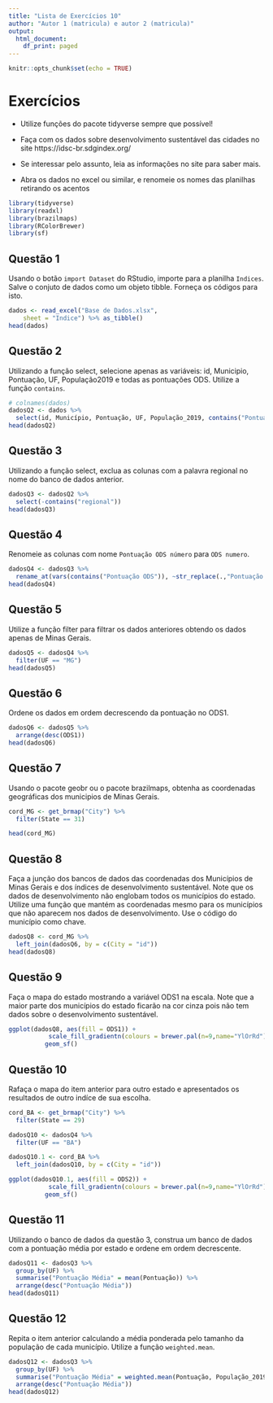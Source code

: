 ```yaml
---
title: "Lista de Exercícios 10"
author: "Autor 1 (matricula) e autor 2 (matricula)"
output:
  html_document:
    df_print: paged
---
```


<!-- EDITE AS INFORMAÇÕES ACIMA -->

```r
knitr::opts_chunk$set(echo = TRUE)
```



# Exercícios

+ Utilize funções do pacote tidyverse sempre que possível!

+ Faça com os dados sobre desenvolvimento sustentável das cidades no site https://idsc-br.sdgindex.org/

+ Se interessar pelo assunto, leia as informações no site para saber mais.

+ Abra os dados no excel ou similar, e renomeie os nomes das planilhas retirando os acentos

```r
library(tidyverse)
library(readxl)
library(brazilmaps)
library(RColorBrewer)
library(sf)
```


## Questão 1
Usando o botão ``import Dataset`` do RStudio, importe para a planilha ``Indices``. Salve o conjuto de dados como um objeto tibble. Forneça os códigos para isto. 

```r
dados <- read_excel("Base de Dados.xlsx", 
    sheet = "Indice") %>% as_tibble()
head(dados)
```

## Questão 2
Utilizando a função select, selecione apenas as variáveis: id, Municipio, Pontuação, UF, População2019 e todas as pontuações ODS. Utilize a função ``contains``. 

```r
# colnames(dados)
dadosQ2 <- dados %>%  
  select(id, Município, Pontuação, UF, População_2019, contains("Pontuação"))
head(dadosQ2)
```

## Questão 3
Utilizando a função select, exclua as colunas com a palavra regional no nome do banco de dados anterior. 

```r
dadosQ3 <- dadosQ2 %>% 
  select(-contains("regional"))
head(dadosQ3)
```

## Questão 4
Renomeie as colunas com nome ``Pontuação ODS número`` para `ODS numero`. 

```r
dadosQ4 <- dadosQ3 %>% 
  rename_at(vars(contains("Pontuação ODS")), ~str_replace(.,"Pontuação ODS", "ODS"))
head(dadosQ4)
```

## Questão 5
Utilize a função filter para filtrar os dados anteriores obtendo os dados apenas de Minas Gerais.

```r
dadosQ5 <- dadosQ4 %>% 
  filter(UF == "MG")
head(dadosQ5)
```

## Questão 6
Ordene os dados em ordem decrescendo da pontuação no ODS1.

```r
dadosQ6 <- dadosQ5 %>% 
  arrange(desc(ODS1))
head(dadosQ6)
```

## Questão 7
Usando o pacote geobr ou o pacote brazilmaps, obtenha as coordenadas geográficas dos municipios de Minas Gerais. 

```r
cord_MG <- get_brmap("City") %>%
  filter(State == 31)

head(cord_MG)
```

## Questão 8
Faça a junção dos bancos de dados das coordenadas dos Municípios de Minas Gerais e dos índices de desenvolvimento sustentável. Note que os dados de desenvolvimento não englobam todos os municípios do estado. Utilize uma função que mantém as coordenadas mesmo para os municípios que não aparecem nos dados de desenvolvimento. Use o código do município como chave.

```r
dadosQ8 <- cord_MG %>% 
  left_join(dadosQ6, by = c(City = "id"))
head(dadosQ8)
```

## Questão 9
Faça o mapa do estado mostrando a variável ODS1 na escala. Note que a maior parte dos municípios do estado ficarão na cor cinza pois não tem dados sobre o desenvolvimento sustentável.

```r
ggplot(dadosQ8, aes(fill = ODS1)) +
           scale_fill_gradientn(colours = brewer.pal(n=9,name="YlOrRd")) +
          geom_sf()
```


## Questão 10
Rafaça o mapa do item anterior para outro estado e apresentados os resultados de outro indíce de sua escolha. 

```r
cord_BA <- get_brmap("City") %>%
  filter(State == 29)

dadosQ10 <- dadosQ4 %>% 
  filter(UF == "BA")

dadosQ10.1 <- cord_BA %>% 
  left_join(dadosQ10, by = c(City = "id"))

ggplot(dadosQ10.1, aes(fill = ODS2)) +
           scale_fill_gradientn(colours = brewer.pal(n=9,name="YlOrRd")) +
          geom_sf()
```

## Questão 11
Utilizando o banco de dados da questão 3, construa um banco de dados com a pontuação média por estado e ordene em ordem decrescente.

```r
dadosQ11 <- dadosQ3 %>% 
  group_by(UF) %>% 
  summarise("Pontuação Média" = mean(Pontuação)) %>% 
  arrange(desc("Pontuação Média"))
head(dadosQ11)
```

## Questão 12
Repita o item anterior calculando a média ponderada pelo tamanho da população de cada município. Utilize a função ``weighted.mean``.


```r
dadosQ12 <- dadosQ3 %>% 
  group_by(UF) %>% 
  summarise("Pontuação Média" = weighted.mean(Pontuação, População_2019)) %>% 
  arrange(desc("Pontuação Média"))
head(dadosQ12)
```




